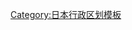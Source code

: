 {{Navbox
|name = 日本海外领地行政区划
|state = {{{state|autocollapse}}}
|title = 日本[[外地 (大日本帝國)|舊外地]]行政廳
|bodyclass = hlist
|group1 = [[臺灣日治時期行政區劃|臺灣]]
|list1 =
*[[臺灣總督府]]：[[臺北州]]
*[[新竹州]]
*[[臺中州]]
*[[臺南州]]
*[[高雄州]]
*[[花蓮港廳]]
*[[臺東廳]]
*[[澎湖廳 (日治時期)|澎湖廳]]（1926年起）
|group2 = [[库页岛|樺太]]<sup>註</sup>
|list2 =
*[[樺太民政署]]→[[樺太廳]]：[[豐原支廳]]
*[[大泊支廳]]
*[[留多加支廳]]
*[[敷香支廳]]
*[[元泊支廳]]
*[[真岡支廳]]
*[[泊居支廳]]
*[[本斗支廳]]
*[[惠須取支廳]]
*[[鵜城支廳]]（1922年）
|group3 = [[关东州]]
|list3 =
*[[關東都督府]]→[[關東廳]]→[[关东局]]－[[關東州廳]]：[[大连市|大連]]民政支署
*[[旅顺市|旅順]]民政支署
*[[金州区|金州]]民政支署
*[[普兰店区|普蘭店]]民政支署
*[[皮口街道|貔子窩]]民政支署（1930年）
|group4 = [[朝鮮日治時期行政區劃|朝鮮]]
|list4 =
*[[朝鲜总督府]]：[[京畿道 (日治時期)|京畿道]]
*[[江原道 (日治時期)|江原道]]
*[[忠清北道 (日治時期)|忠清北道]]
*[[忠清南道 (日治時期)|忠清南道]]
*[[全羅北道 (日治時期)|全羅北道]]
*[[全羅南道 (日治時期)|全羅南道]]
*[[慶尚北道 (日治時期)|慶尚北道]]
*[[慶尚南道 (日治時期)|慶尚南道]]
*[[平安南道 (日治時期)|平安南道]]
*[[平安北道 (日治時期)|平安北道]]
*[[黃海道 (日治時期)|黄海道]]
*[[咸鏡南道 (日治時期)|咸鏡南道]]
*[[咸鏡北道 (日治時期)|咸鏡北道]]
|group5 = [[南洋群岛]]
|list5 =
*[[臨時南洋群島防備隊]]民政署→[[南洋廳]]：[[北马里亚纳群岛|塞班支厅]]
*[[帛琉|帕劳支厅]]
*[[雅浦州|雅浦支厅]]
*[[丘克州|特鲁克支厅]]
*[[波纳佩州|波纳佩支厅]]
*[[馬紹爾群島|賈盧伊特支廳]]（1922年）
|below =
*註：《{{link-ja|共通法}}》規定為[[內地 (大日本帝國)|內地]]，但該地施行法律基於敕令有若干特例，直至1943年。
}}<noinclude>
[[Category:日本行政区划模板]]
</noinclude>